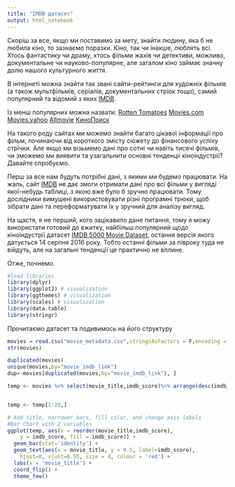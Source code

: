 ```yaml
---
title: "IMDB датасет"
output: html_notebook
---
```


Скоріш за все, якщо ми поставимо за мету, знайти людину, яка б не любила кіно, то зазнаємо поразки. Кіно, так чи інакше, люблять всі. Хтось фантастику чи драму, хтось фільми жахів чи детективи, можливо, документальне чи науково-популярне, але загалом кіно займає значну долю нашого культурного життя.

В інтернеті можна знайти так звані сайти-рейтинги для художніх фільмів (а також мультфільмів, серіалів, документальних стріок тощо), самий популярний та відомий з яких [IMDB](http://imdb.com).

Із менш популярних можна назвати:
[Rotten Tomatoes](http://www.rottentomatoes.com/)
[Movies.com](http://www.movies.com/)
[Movies.yahoo](https://www.yahoo.com/movies/)
[Allmovie](http://www.allmovie.com/)
[КиноПоиск](https://www.kinopoisk.ru/)

На такого роду сайтах ми можемо знайти багато цікавої інформації про фільм, починаючи від короткого змісту сюжету до фінансового успіху стрічки. Але якщо ми візьмемо дані про сотні чи навіть тисячі фільмів, чи зможемо ми виявити та узагальнити основні тенденціі кіноіндустрії? Давайте спробуємо.


Перш за все нам будуть потрібні дані, з якими ми будемо працювати. На жаль, сайт [IMDB](http://imdb.com) не дає змоги отримати дані про всі фільми у вигляді якої-небудь таблиці, з якою вже було б зручно працювати. Тому дослідники вимушені використовувати різні програмні трюки, щоб зібрати дані та переформатувати їх у зручний для аналізу вигляд.

На щастя, я не перший, кого зацікавило дане питання, тому я можу використати готовий до вжитку, найбільш популярний щодо кіноіндустрії датасет [IMDB 5000 Movie Dataset](https://www.kaggle.com/deepmatrix/imdb-5000-movie-dataset), остання версія якого датується 14 серпня 2016 року. Тобто останні фільми за півроку туда не війдуть, але на загальні тенденції це практично не вплине.

Отже, почнемо.


```r
#load libraries
library(dplyr)
library(ggplot2) # visualization
library(ggthemes) # visualization
library(scales) # visualization
library(data.table)
library(stringr)

```

Прочитаємо датасет та подивимось на його структуру
```r
movies = read.csv("movie_metadata.csv",stringsAsFactors = F,encoding = "UTF-8")
str(movies)


```

```r
duplicated(movies)
unique(movies,by="movie_imdb_link")
dup<-movies[duplicated(movies,by="movie_imdb_link"), ]

```


```r
temp <- movies %>% select(movie_title,imdb_score)%>% arrange(desc(imdb_score))


temp <- temp[1:20,]

# Add title, narrower bars, fill color, and change axis labels
#Bar Chart with 2 variables
ggplot(temp, aes(x = reorder(movie_title,imdb_score), 
    y = imdb_score, fill = imdb_score)) +
  geom_bar(stat='identity') + 
  geom_text(aes(x = movie_title, y = 0.5, label=imdb_score),
    hjust=0, vjust=0.55, size = 4, colour = 'red') +
  labs(x = 'movie_title') +
  coord_flip() + 
  theme_few()

```

